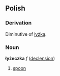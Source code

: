 ==Polish==
===Derivation===
Diminutive of [[łyżka]].

===Noun===
'''łyżeczka''' ''f'' ([[Wiktionary Appendix:Polish hard feminine noun declension|declension]])
# [[spoon]]